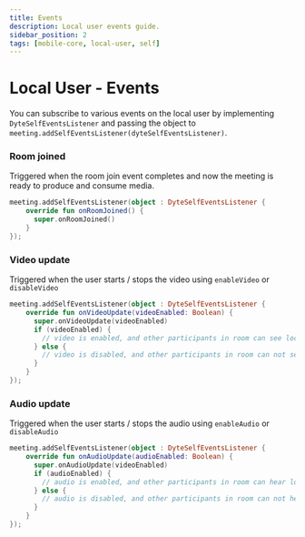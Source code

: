 ```yaml
---
title: Events
description: Local user events guide.
sidebar_position: 2
tags: [mobile-core, local-user, self]
---
```


# Local User - Events

You can subscribe to various events on the local user by implementing
`DyteSelfEventsListener` and passing the object to
`meeting.addSelfEventsListener(dyteSelfEventsListener)`.

### Room joined

Triggered when the room join event completes and now the meeting is ready to
produce and consume media.

```kotlin
meeting.addSelfEventsListener(object : DyteSelfEventsListener {
    override fun onRoomJoined() {
      super.onRoomJoined()
    }
});
```

### Video update

Triggered when the user starts / stops the video using `enableVideo` or
`disableVideo`

```kotlin
meeting.addSelfEventsListener(object : DyteSelfEventsListener {
    override fun onVideoUpdate(videoEnabled: Boolean) {
      super.onVideoUpdate(videoEnabled)
      if (videoEnabled) {
        // video is enabled, and other participants in room can see local user
      } else {
        // video is disabled, and other participants in room can not see local user.
      }
    }
});
```

### Audio update

Triggered when the user starts / stops the audio using `enableAudio` or
`disableAudio`

```kotlin
meeting.addSelfEventsListener(object : DyteSelfEventsListener {
    override fun onAudioUpdate(audioEnabled: Boolean) {
      super.onAudioUpdate(videoEnabled)
      if (audioEnabled) {
        // audio is enabled, and other participants in room can hear local user
      } else {
        // audio is disabled, and other participants in room can not hear local user.
      }
    }
});
```

